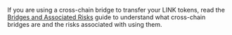 
<Aside type="caution" title="Understand Risks associated with Bridges">

If you are using a cross-chain bridge to transfer your LINK tokens, read the [Bridges and Associated Risks](/resources/bridge-risks) guide to understand what cross-chain bridges are and the risks associated with using them.

</Aside>
